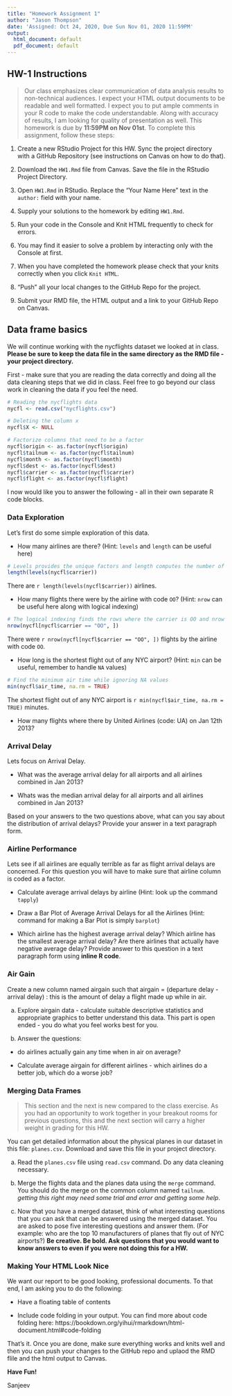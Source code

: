 ```yaml
---
title: "Homework Assignment 1"
author: "Jason Thompson"
date: 'Assigned: Oct 24, 2020, Due Sun Nov 01, 2020 11:59PM'
output:
  html_document: default
  pdf_document: default
---
```


## HW-1 Instructions

> Our class emphasizes clear communication of data analysis results to non-technical audiences. I expect your HTML output documents to be readable and well formatted. I expect you to put ample comments in your R code to make the code understandable. Along with accuracy of results, I am looking for quality of presentation as well. This homework is due by **11:59PM on Nov 01st**.  To complete this assignment, follow these steps:

1. Create a new RStudio Project for this HW. Sync the project directory with a GitHub Repository (see instructions on Canvas on how to do that). 

2. Download the `HW1.Rmd` file from Canvas. Save the file in the RStudio Project Directory. 

3. Open `HW1.Rmd` in RStudio. Replace the "Your Name Here" text in the `author:` field with your name.

4. Supply your solutions to the homework by editing `HW1.Rmd`.

5. Run your code in the Console and Knit HTML frequently to check for errors.

6. You may find it easier to solve a problem by interacting only with the Console at first. 

7. When you have completed the homework please check that your knits correctly when you click `Knit HTML`.

8. "Push" all your local changes to the GitHub Repo for the project.

9. Submit your RMD file, the HTML output and a link to your GitHub Repo on Canvas.


## Data frame basics

We will continue working with the nycflights dataset we looked at in class. **Please be sure to keep the data file in the same directory as the RMD file - your project directory.**

First - make sure that you are reading the data correctly and doing all the data cleaning steps that we did in class. Feel free to go beyond our class work in cleaning the data if you feel the need. 

```r
# Reading the nycflights data
nycfl <- read.csv("nycflights.csv")

# Deleting the column x
nycfl$X <- NULL

# Factorize columns that need to be a factor
nycfl$origin <- as.factor(nycfl$origin)
nycfl$tailnum <- as.factor(nycfl$tailnum)
nycfl$month <- as.factor(nycfl$month)
nycfl$dest <- as.factor(nycfl$dest)
nycfl$carrier <- as.factor(nycfl$carrier)
nycfl$flight <- as.factor(nycfl$flight)

```


I now would like you to answer the following - all in their own separate R code blocks.

### Data Exploration

Let's first do some simple exploration of this data. 

- How many airlines are there? (Hint: `levels` and `length` can be useful here)

```r
# Levels provides the unique factors and length computes the number of those unique factors
length(levels(nycfl$carrier))
```
There are `r length(levels(nycfl$carrier))` airlines.

- How many flights there were by the airline with code `OO`? (Hint: `nrow` can be useful here along with logical indexing)

```r
# The logical indexing finds the rows where the carrier is OO and nrow sums the number of rows meeting that condition
nrow(nycfl[nycfl$carrier == "OO", ])
```
There were `r nrow(nycfl[nycfl$carrier == "OO", ])` flights by the airline with code `OO`.

- How long is the shortest flight out of any NYC airport? (Hint: `min` can be useful, remember to handle `NA` values)

```r
# Find the minimum air time while ignoring NA values
min(nycfl$air_time, na.rm = TRUE)
```
The shortest flight out of any NYC airport is `r min(nycfl$air_time, na.rm = TRUE)` minutes. 

- How many flights where there by United Airlines (code: UA) on Jan 12th 2013?


### Arrival Delay

Lets focus on Arrival Delay.

- What was the average arrival delay for all airports and all airlines combined in Jan 2013? 

- Whats was the median arrival delay for all airports and all airlines combined in Jan 2013?

Based on your answers to the two questions above, what can you say about the distribution of arrival delays? Provide your answer in a text paragraph form.


### Airline Performance

Lets see if all airlines are equally terrible as far as flight arrival delays are concerned. For this question you will have to make sure that airline column is coded as a factor.

- Calculate average arrival delays by airline (Hint: look up the command `tapply`)

- Draw a Bar Plot of Average Arrival Delays for all the Airlines (Hint: command for making a Bar Plot is simply `barplot`)

- Which airline has the highest average arrival delay? Which airline has the smallest average arrival delay? Are there airlines that actually have negative average delay? Provide answer to this question in a text paragraph form using **inline R code**.

### Air Gain

Create a new column named airgain such that airgain = (departure delay - arrival delay) : this is the amount of delay a flight made up while in air.

a) Explore airgain data - calculate suitable descriptive statistics and appropriate graphics to better understand this data. This part is open ended - you do what you feel works best for you.

b) Answer the questions:

  - do airlines actually gain any time when in air on average? 

  - Calculate average airgain for different airlines - which airlines do a better job, which do a worse job? 

### Merging Data Frames

> This section and the next is new compared to the class exercise. As you had an opportunity to work together in your breakout rooms for previous questions, this and the next section will carry a higher weight in grading for this HW.

You can get detailed information about the physical planes in our dataset in this file: `planes.csv`. Download and save this file in your project directory.

a) Read the `planes.csv` file using `read.csv` command. Do any data cleaning necessary.

b) Merge the flights data and the planes data using the `merge` command. You should do the merge on the common column named `tailnum`. *getting this right may need some trial and error and getting some help*.

c) Now that you have a merged dataset, think of what interesting questions that you can ask that can be answered using the merged dataset. You are asked to pose five interesting questions and answer them. (For example: who are the top 10 manufacturers of planes that fly out of NYC airports?) **Be creative. Be bold. Ask questions that you would want to know answers to even if you were not doing this for a HW. **

### Making Your HTML Look Nice

We want our report to be good looking, professional documents. To that end, I am asking you to do the following:

- Have a floating table of contents

- Include code folding in your output. You can find more about code folding here: https://bookdown.org/yihui/rmarkdown/html-document.html#code-folding


That's it. Once you are done, make sure everything works and knits well and then you can push your changes to the GitHub repo and uplaod the RMD flile and the html output to Canvas.

**Have Fun!**

Sanjeev
